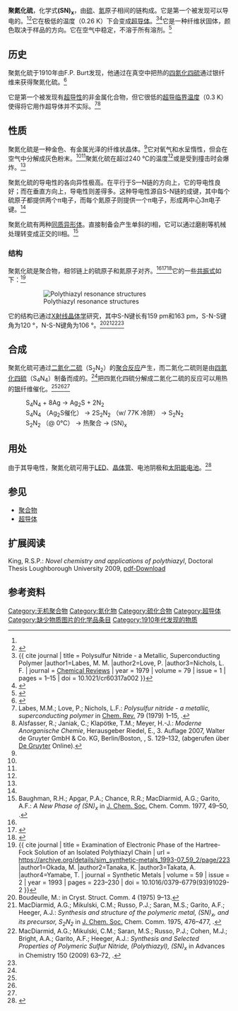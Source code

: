 {{chembox
| verifiedrevid = 325544523
| ImageFile = Polythiazyl-2D-dimensions.png
| ImageSize = 240px
| ImageFile1 = Polythiazyl-neutron-3D-balls-A.png
| ImageSize1 = 240px
| ImageFile2 = Polythiazyl-chain-from-neutron-3D-vdW.png
| ImageSize2 = 240px
| IUPACName = 
| Section1 = {{Chembox Identifiers
| CASNo = 56422-03-8
| CASNo_Ref = {{cascite|correct|CAS}}
| CASNo_Comment = NS均聚物
| PubChem = 
| SMILES = }}
| Section2 = {{Chembox Properties
| Formula = (SN)<sub>x</sub>
| Appearance = 古铜色有金属光泽的晶体<ref name="G&E">{{Greenwood&Earnshaw}} pp. 725-727</ref>
| Density = 
| MeltingPt = 130 ℃<ref name = "Holleman-Wiberg2017">{{cite book | last=Holleman | first=Arnold F. | last2=Wiberg | first2=Egon | last3=Wiberg | first3=Nils | title=Anorganische ChemienBand 1, Grundlagen und Hauptgruppenelemente | publication-place=Berlin | date=2017 | isbn=978-3-11-026932-1 | oclc=968134975 | language=de |page=681}}</ref>
| BoilingPt = 240 ℃（爆炸性分解）<ref name = "Holleman-Wiberg2017"/>
| SolubleOther=不溶于水和有机溶剂<ref name=Roempp>{{RömppOnline|ID=RD-19-01408|Name=Schwefel-Stickstoff-Verbindungen|Datum=2017-03-02}}</ref> }}
| Section3 = {{Chembox Hazards
| MainHazards = 
| FlashPt = 
| Autoignition = }}
|Section8={{Chembox Related
|OtherFunctn=[[一氮化硫|一氮化硫]]<br />[[二氮化硫|二氮化硫]]<br />[[二氮化二硫|二氮化二硫]]<br />[[二氮化四硫|二氮化四硫]]<br />[[四氮化四硫|四氮化四硫]]<br />[[六氮化五硫|六氮化五硫]]
|Function=[[硫的氮化物|硫的氮化物]]}}
}}
'''聚氮化硫'''，化学式'''(SN)<sub>x</sub>'''，由[[硫|硫]]、[[氮|氮]]原子相间的链构成。它是第一个被发现可以导电的{{le|无机聚合物|Inorganic polymer}}。<ref name="G&E" /><ref name=":02">{{Cite journal|last1=Goehring|first1=Margot|last2=Voigt|first2=Dietrich|date=1953|title=Über die Schwefelnitride (SN)2 und (SN)x|journal=Die Naturwissenschaften|language=de|volume=40|issue=18|pages=482|doi=10.1007/BF00628990|bibcode=1953NW.....40..482G|s2cid=8181710|issn=0028-1042}}</ref>它在极低的温度（0.26 K）下会变成[[超导体|超导体]]。<ref>{{ cite journal | title = Polysulfur Nitride - a Metallic, Superconducting Polymer |author1=Labes, M. M. |author2=Love, P. |author3=Nichols, L. F. | journal = [[Chemical_Reviews|Chemical Reviews]] | year = 1979 | volume = 79 | issue = 1 | pages = 1–15 | doi = 10.1021/cr60317a002 }}</ref><ref name="Allcock2011">{{cite book|author=Harry R. Allcock|title=Introduction to Materials Chemistry|url=https://books.google.com/books?id=CnnbJG7f7dwC&pg=PT131|accessdate=29 June 2012|date=20 September 2011|publisher=John Wiley & Sons|isbn=978-1-118-21098-7|page=131}}</ref>它是一种纤维状固体，颜色取决于样品的方向。它在空气中稳定，不溶于所有溶剂。<ref>{{cite book|author1=A. G. MacDiarmid|author2=C. M. Mikulsk|author3-link=艾伦·黑格|author3=A. J. Heeger|author4=A. F. Garito|series=Inorganic Syntheses|title=Polymeric Sulfur Nitride (Polythiazyl), (SN)<sub>x</sub>|chapter=Polymeric Sulfur Nitride (Polythiazyl), (SN) X|year=1983|volume=22|pages=143–149|doi=10.1002/9780470132531.ch31|isbn=9780470132531|author1-link=艾伦·麦克德尔米德}}</ref>

==历史==
聚氮化硫于1910年由F.P. Burt发现，他通过在真空中把热的[[四氮化四硫|四氮化四硫]]通过银纤维来获得聚氮化硫。<ref>{{Cite journal|last=Burt|first=Frank Playfair|date=1910|title=XCIX.—A new sulphide of nitrogen|journal=J. Chem. Soc., Trans.|language=en|volume=97|pages=1171–1174|doi=10.1039/CT9109701171|issn=0368-1645|url=https://zenodo.org/record/2250224}}</ref>

它是第一个被发现有[[超导性|超导性]]的非金属化合物，但它很低的[[超导临界温度|超导临界温度]]（0.3 K）使得将它用作超导体并不实际。<ref>Labes, M.M.; Love, P.; Nichols, L.F.: ''Polysulfur nitride - a metallic, superconducting polymer'' in [[Chem._Rev.|Chem. Rev.]] 79 (1979) 1–15, {{doi|10.1021/cr60317a002}}.</ref><ref name="Riedel">Alsfasser, R.; Janiak, C.; Klapötke, T.M.; Meyer, H.-J.: ''Moderne Anorganische Chemie'', Herausgeber Riedel, E., 3. Auflage 2007, Walter de Gruyter GmbH & Co. KG, Berlin/Boston, {{ISBN|978-3-11-019060-1}}, S. 129–132, (abgerufen über [[Verlag_Walter_de_Gruyter|De Gruyter]] Online).</ref>

==性质==
聚氮化硫是一种金色、有金属光泽的纤维状晶体。<ref name="Riedel"/>它对氧气和水呈惰性，但会在空气中分解成灰色粉末。<ref name="MacDiarmid"/><ref name=Roempp/>聚氮化硫在超过240 °C的温度<ref name = "Holleman-Wiberg2017"/>或是受到撞击时会爆炸。<ref name="Roempp" />

聚氮化硫的导电性的各向异性极高。在平行于S—N链的方向上，它的导电性良好；而在垂直方向上，导电性则差得多。这种导电性源自S-N链的成键，其中每个硫原子都提供两个π电子，而每个氮原子则提供一个π电子，形成两中心3π电子键。<ref name="Riedel" />

聚氮化硫有两种[[同质异形体|同质异形体]]。直接制备会产生单斜的I相，它可以通过磨削等机械处理转变成正交的II相。<ref name="Baughman">Baughman, R.H.; Apgar, P.A.; Chance, R.R.; MacDiarmid, A.G.; Garito, A.F.: ''A New Phase of (SN)<sub>x</sub>'' in [[J._Chem._Soc.|J. Chem. Soc.]] Chem. Comm. 1977, 49–50, {{doi|10.1039/C39770000049}}.</ref>

=== 结构 ===
聚氮化硫是聚合物，相邻链上的硫原子和氮原子对齐。<ref name=":02" /><ref>{{Cite journal|last=Goehring|first=Margot|date=1956|title=Sulphur nitride and its derivatives|journal=Quarterly Reviews, Chemical Society|language=en|volume=10|issue=4|pages=437|doi=10.1039/qr9561000437|issn=0009-2681}}</ref><ref>{{cite journal|title=Solid state polymerization of S<sub>2</sub>N<sub>2</sub> to (SN)<sub>x</sub>|author1=Cohen, M.J .|author2=Garito, A. F.|author3=Heeger, A. J.|author4=MacDiarmid, A. G.|author5=Mikulski, C. M.|author6=Saran, M. S.|author7=Kleppinger, J.|journal=Journal of the American Chemical Society|year=1976|volume=98|pages=3844–3848|doi=10.1021/ja00429a018}}</ref>它的一些[[共振式|共振式]]如下：<ref>{{ cite journal | title = Examination of Electronic Phase of the Hartree-Fock Solution of an Isolated Polythiazyl Chain | url = https://archive.org/details/sim_synthetic-metals_1993-07_59_2/page/223 |author1=Okada, M. |author2=Tanaka, K. |author3=Takata, A. |author4=Yamabe, T. | journal = Synthetic Metals | volume = 59 | issue = 2 | year = 1993 | pages = 223–230 | doi = 10.1016/0379-6779(93)91029-2 }}</ref>
:[[Image:Polythiazyl_resonance_structures.svg|Polythiazyl resonance structures]]

它的结构已通过[[X射线晶体学|X射线晶体学]]研究，其中S-N键长有159 pm和163 pm，S-N-S键角为120 °，N-S-N键角为106 °。<ref>Boudeulle, M.: in Cryst. Struct. Comm. 4 (1975) 9–13.</ref><ref>MacDiarmid, A.G.; Mikulski, C.M.; Russo, P.J.; Saran, M.S.; Garito, A.F.; 
Heeger, A.J.: ''Synthesis and structure of the polymeric metal, (SN)<sub>x</sub>, and its precursor, S<sub>2</sub>N<sub>2</sub>'' in [[J._Chem._Soc.|J. Chem. Soc.]] Chem. Comm. 1975, 476–477, {{doi|10.1039/C39750000476}}.</ref><ref name="MacDiarmid">MacDiarmid, A.G.; Mikulski, C.M.; Saran, M.S.; Russo, P.J.; Cohen, M.J.; Bright, A.A.; Garito, A.F.; Heeger, A.J.: ''Synthesis and Selected Properties of Polymeric Sulfur Nitride, (Polythiazyl), (SN)<sub>x</sub>'' in Advances in Chemistry 150 (2009) 63–72, {{doi|10.1021/ba-1976-0150.ch006}}.</ref><ref name="Riedel" />

== 合成 ==
聚氮化硫可通过[[二氮化二硫|二氮化二硫]]（S<sub>2</sub>N<sub>2</sub>）的[[聚合反应|聚合反应]]产生，而二氮化二硫则是由[[四氮化四硫|四氮化四硫]]（S<sub>4</sub>N<sub>4</sub>）制备而成的。<ref name=":02" />把四氮化四硫分解成二氮化二硫的反应可以用热的[[银|银]]纤维催化。<ref name=":02" /><ref name="G&E" /><ref name="Archer2001" />
:S<sub>4</sub>N<sub>4</sub> + 8Ag <nowiki>→</nowiki> Ag<sub>2</sub>S + 2N<sub>2</sub>
:S<sub>4</sub>N<sub>4</sub> （Ag<sub>2</sub>S催化） <nowiki>→</nowiki> 2S<sub>2</sub>N<sub>2</sub> （w/ 77K 冷阱） <nowiki>→</nowiki> S<sub>2</sub>N<sub>2</sub>
:S<sub>2</sub>N<sub>2</sub> （@ 0°C） <nowiki>→</nowiki> 热聚合 <nowiki>→</nowiki> (SN)<sub>x</sub>

==用处==
由于其导电性，聚氮化硫可用于[[LED|LED]]、[[晶体管|晶体管]]、电池阴极和[[太阳能电池|太阳能电池]]。<ref name="Archer2001">{{cite book|author=Ronald D. Archer|title=Inorganic and Organometallic Polymers|url=https://books.google.com/books?id=9KFwwpv6bGcC&pg=PA213|accessdate=29 June 2012|date=26 February 2001|publisher=John Wiley & Sons|isbn=978-0-471-24187-4|page=213}}</ref>

== 参见 ==
*[[聚合物|聚合物]]
*[[超导体|超导体]]

== 扩展阅读==
King, R.S.P.: ''Novel chemistry and applications of polythiazyl'', Doctoral Thesis Loughborough University 2009, [https://dspace.lboro.ac.uk/dspace-jspui/handle/2134/12571 pdf-Download]

==参考资料==
{{reflist|30em}}

[[Category:无机聚合物|Category:无机聚合物]]
[[Category:氮化物|Category:氮化物]]
[[Category:硫化合物|Category:硫化合物]]
[[Category:超导体|Category:超导体]]
[[Category:缺少物质图片的化学品条目|Category:缺少物质图片的化学品条目]]
[[Category:1910年代发现的物质|Category:1910年代发现的物质]]